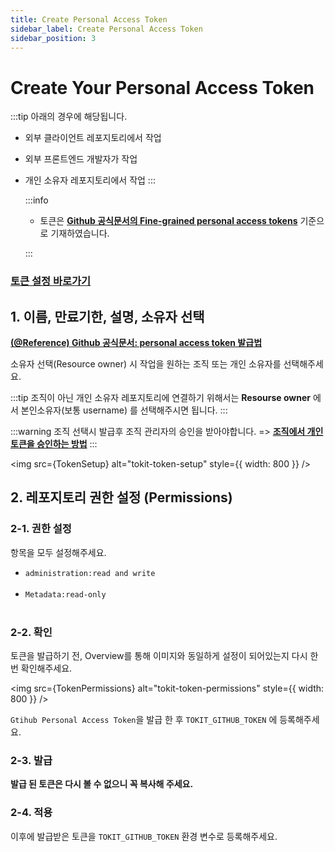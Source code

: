 ```yaml
---
title: Create Personal Access Token
sidebar_label: Create Personal Access Token
sidebar_position: 3
---
```




# Create Your Personal Access Token

:::tip 아래의 경우에 해당됩니다.

- 외부 클라이언트 레포지토리에서 작업
- 외부 프론트엔드 개발자가 작업
- 개인 소유자 레포지토리에서 작업
  :::

  :::info

  - 토큰은 **[Github 공식문서의 Fine-grained personal access tokens](https://docs.github.com/en/authentication/keeping-your-account-and-data-secure/managing-your-personal-access-tokens#fine-grained-personal-access-tokens)** 기준으로 기재하였습니다.

  :::

### [토큰 설정 바로가기](https://github.com/settings/personal-access-tokens/new)

## 1. 이름, 만료기한, 설명, 소유자 선택

**[(@Reference) Github 공식문서: personal access token 발급법](https://docs.github.com/en/authentication/keeping-your-account-and-data-secure/managing-your-personal-access-tokens#creating-a-fine-grained-personal-access-token)**

소유자 선택(Resource owner) 시 작업을 원하는 조직 또는 개인 소유자를 선택해주세요.

:::tip 조직이 아닌 개인 소유자 레포지토리에 연결하기 위해서는 **Resourse owner** 에서 본인소유자(보통 username) 를 선택해주시면 됩니다.
:::

:::warning 조직 선택시 발급후 조직 관리자의 승인을 받아야합니다. => **[조직에서 개인 토큰을 승인하는 방법](https://docs.github.com/en/organizations/managing-programmatic-access-to-your-organization/reviewing-and-revoking-personal-access-tokens-in-your-organization)**
:::

<img src={TokenSetup} alt="tokit-token-setup" style={{ width: 800 }} />

## 2. 레포지토리 권한 설정 (Permissions)

### 2-1. 권한 설정

항목을 모두 설정해주세요.

- `administration:read and write` <br></br>
- `Metadata:read-only` <br></br>

### 2-2. 확인

토큰을 발급하기 전, Overview를 통해 이미지와 동일하게 설정이 되어있는지 다시 한 번 확인해주세요.

<img
  src={TokenPermissions}
  alt="tokit-token-permissions"
  style={{ width: 800 }}
/>

`Gtihub Personal Access Token`을 발급 한 후 `TOKIT_GITHUB_TOKEN` 에 등록해주세요. <br/>

### 2-3. 발급

**발급 된 토큰은 다시 볼 수 없으니 꼭 복사해 주세요.**

### 2-4. 적용

이후에 발급받은 토큰을 `TOKIT_GITHUB_TOKEN` 환경 변수로 등록해주세요.
